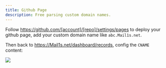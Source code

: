 ```yaml
---
title: Github Page
description: Free parsing custom domain names.
---
```


Follow https://github.com/[account]/[repo]/settings/pages to deploy your github page, add your custom domain name like `abc.Mail1s.net`.

Then back to https://Mail1s.net/dashboard/records, config the `CNAME` content:

![](/_static/examples/github.png)
